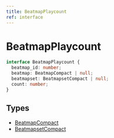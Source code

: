```yaml
---
title: BeatmapPlaycount
ref: interface
---
```


# BeatmapPlaycount

```ts
interface BeatmapPlaycount {
  beatmap_id: number;
  beatmap: BeatmapCompact | null;
  beatmapset: BeatmapsetCompact | null;
  count: number;
}
```

## Types

- [BeatmapCompact](/references/beatmap-compact)
- [BeatmapsetCompact](/references/beatmapset-compact)
